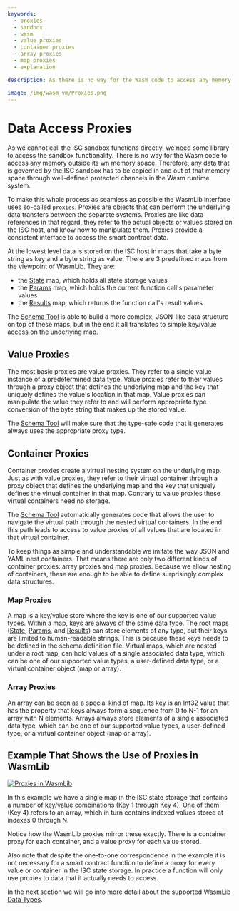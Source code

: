 ```yaml
---
keywords:
  - proxies
  - sandbox
  - wasm
  - value proxies
  - container proxies
  - array proxies
  - map proxies
  - explanation

description: As there is no way for the Wasm code to access any memory outside its own memory space, the WasmLib interface provides a number of proxies to make accessing data within the ISC sandbox as seamless as possible.

image: /img/wasm_vm/Proxies.png
---
```


# Data Access Proxies

As we cannot call the ISC sandbox functions directly, we need some library to access the
sandbox functionality. There is no way for the Wasm code to access any memory outside its
wn memory space. Therefore, any data that is governed by the ISC sandbox has to be copied
in and out of that memory space through well-defined protected channels in the Wasm
runtime system.

To make this whole process as seamless as possible the WasmLib interface uses so-called
`proxies`. Proxies are objects that can perform the underlying data transfers between the
separate systems. Proxies are like data references in that regard, they refer to the
actual objects or values stored on the ISC host, and know how to manipulate them. Proxies
provide a consistent interface to access the smart contract data.

At the lowest level data is stored on the ISC host in maps that take a byte string as key
and a byte string as value. There are 3 predefined maps from the viewpoint of WasmLib.
They are:

- the [State](../schema-tool/state.mdx) map, which holds all state storage values
- the [Params](params.mdx) map, which holds the current function call's parameter values
- the [Results](results.mdx) map, which returns the function call's result values

The [Schema Tool](../schema-tool/usage.mdx) is able to build a more complex, JSON-like data structure
on top of these maps, but in the end it all translates to simple key/value access on the
underlying map.

## Value Proxies

The most basic proxies are value proxies. They refer to a single value instance of a
predetermined data type. Value proxies refer to their values through a proxy object that
defines the underlying map and the key that uniquely defines the value's location in that
map. Value proxies can manipulate the value they refer to and will perform appropriate
type conversion of the byte string that makes up the stored value.

The [Schema Tool](../schema-tool/usage.mdx) will make sure that the type-safe code that it generates
always uses the appropriate proxy type.

## Container Proxies

Container proxies create a virtual nesting system on the underlying map. Just as with
value proxies, they refer to their virtual container through a proxy object that defines
the underlying map and the key that uniquely defines the virtual container in that map.
Contrary to value proxies these virtual containers need no storage.

The [Schema Tool](../schema-tool/usage.mdx) automatically generates code that allows the user to navigate
the virtual path through the nested virtual containers. In the end this path leads to
access to value proxies of all values that are located in that virtual container.

To keep things as simple and understandable we imitate the way JSON and YAML nest
containers. That means there are only two different kinds of container proxies: array
proxies and map proxies. Because we allow nesting of containers, these are enough to be
able to define surprisingly complex data structures.

### Map Proxies

A map is a key/value store where the key is one of our supported value types. Within a
map, keys are always of the same data type. The root maps ([State](../schema-tool/state.mdx),
[Params](params.mdx), and [Results](results.mdx)) can store elements of any type, but
their keys are limited to human-readable strings. This is because these keys needs to be
defined in the schema definition file. Virtual maps, which are nested under a root map,
can hold values of a single associated data type, which can be one of our supported value
types, a user-defined data type, or a virtual container object (map or array).

### Array Proxies

An array can be seen as a special kind of map. Its key is an Int32 value that has the
property that keys always form a sequence from 0 to N-1 for an array with N elements.
Arrays always store elements of a single associated data type, which can be one of our
supported value types, a user-defined type, or a virtual container object (map or array).

## Example That Shows the Use of Proxies in WasmLib

[![Proxies in WasmLib](/img/wasm_vm/Proxies.png)](/img/wasm_vm/Proxies.png)

In this example we have a single map in the ISC state storage that contains a number of
key/value combinations (Key 1 through Key 4). One of them (Key 4) refers to an array,
which in turn contains indexed values stored at indexes 0 through N.

Notice how the WasmLib proxies mirror these exactly. There is a container proxy for each
container, and a value proxy for each value stored.

Also note that despite the one-to-one correspondence in the example it is not necessary
for a smart contract function to define a proxy for every value or container in the ISC
state storage. In practice a function will only use proxies to data that it actually
needs to access.

In the next section we will go into more detail about the supported
[WasmLib Data Types](../../reference/data-types/types.mdx).
